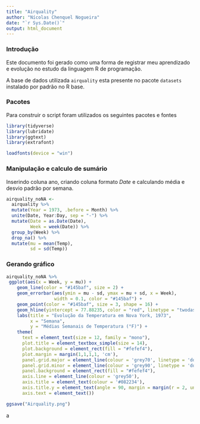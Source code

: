 ```yaml
---
title: "Airquality"
author: "Nícolas Chenquel Nogueira"
date: "`r Sys.Date()`"
output: html_document
---
```


### Introdução

Este documento foi gerado como uma forma de registrar meu aprendizado e evolução no estudo da linguagem R de programação.

A base de dados utilizada `airquality` esta presente no pacote `datasets` instalado por padrão no R base.

### Pacotes

Para construir o script foram utilizados os seguintes pacotes e fontes

```r
library(tidyverse)
library(lubridate)
library(ggtext)
library(extrafont)

loadfonts(device = "win")
```

### Manipulação e calculo de sumário

Inserindo coluna ano, criando coluna formato *Date* e calculando média e desvio padrão por semana.

```r
airquality_noNA <- 
  airquality %>% 
  mutate(Year = 1973, .before = Month) %>%
  unite(Date, Year:Day, sep = "-") %>%
  mutate(Date = as.Date(Date),
         Week = week(Date)) %>%
  group_by(Week) %>%
  drop_na() %>%
  mutate(mu = mean(Temp),
         sd = sd(Temp))
```

### Gerando gráfico

```r
airquality_noNA %>%
 ggplot(aes(x = Week, y = mu)) +
    geom_line(color = "#145baf", size = 2) +
    geom_errorbar(aes(ymin = mu - sd, ymax = mu + sd, x = Week),
                  width = 0.1, color = "#145baf") +
    geom_point(color = "#145baf", size = 3, shape = 16) +
    geom_hline(yintercept = 77.88235, color = "red", linetype = "twodash") +
    labs(title = "Evolução da Temperatura em Nova York, 1973",
         x = "Semana",
         y = "Médias Semanais de Temperatura (°F)") +
    theme(
      text = element_text(size = 12, family = "mono"),
      plot.title = element_textbox_simple(size = 14),
      plot.background = element_rect(fill = "#fefef4"),
      plot.margin = margin(1,1,1,1, 'cm'),
      panel.grid.major = element_line(colour = 'grey70', linetype = 'dotted'),
      panel.grid.minor = element_line(colour = 'grey90', linetype = 'dotted'),
      panel.background = element_rect(fill = "#fefef4"),
      axis.line = element_line(colour = 'grey50'),
      axis.title = element_text(colour = '#082234'),
      axis.title.y = element_text(angle = 90, margin = margin(r = 2, unit = 'mm')),
      axis.text = element_text())

ggsave("Airquality.png")

```

a
